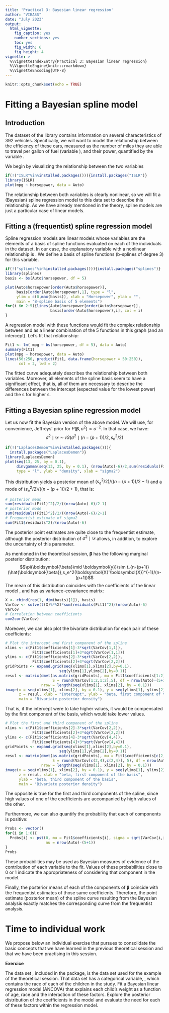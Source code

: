 ---
title: 'Practical 3: Bayesian linear regression'
author: "VIBASS"
date: "July 2023"
output:
  html_vignette:
    fig_caption: yes
    number_sections: yes
    toc: yes
    fig_width: 6
    fig_height: 4
vignette: >
  %\VignetteIndexEntry{Practical 3: Bayesian linear regression}
  %\VignetteEngine{knitr::rmarkdown}
  %\VignetteEncoding{UTF-8}
---

```{r setup, include=FALSE}
knitr::opts_chunk$set(echo = TRUE)
```

# Fitting a Bayesian spline model

## Introduction 

The \texttt{Auto} dataset of the \texttt{ISLR} library contains information on several characteristics of 392 vehicles. Specifically, we will want to model the relationship between the efficiency of these cars, measured as the number of miles they are able to travel per gallon of fuel (variable \texttt{mpg}), and their power, quantified by the variable \texttt{horsepower}.

We begin by visualizing the relationship between the two variables

```{r}
if(!("ISLR"%in%installed.packages())){install.packages("ISLR")}
library(ISLR)
plot(mpg ~ horsepower, data = Auto)
```

The relationship between both variables is clearly nonlinear, so we will fit a (Bayesian) spline regression model to this data set to describe this relationship. As we have already mentioned in the theory, spline models are just a particular case of linear models.

## Fitting a (frequentist) spline regression model 

Spline regression models are linear models whose variables are the elements of a basis of spline functions evaluated on each of the individuals in the dataset. In our case, the explanatory variable with a nonlinear relationship is \texttt{horsepower}. We define a basis of spline functions (b-splines of degree 3) for this variable. 

```{r}
if(!("splines"%in%installed.packages())){install.packages("splines")}
library(splines)
basis <- bs(Auto$horsepower, df = 5)

plot(Auto$horsepower[order(Auto$horsepower)],
     basis[order(Auto$horsepower),1], type = "l", 
     ylim = c(0,max(basis)), xlab = "Horsepower", ylab = "", 
     main = "B-spline basis of 5 elements")
for(i in 2:5){lines(Auto$horsepower[order(Auto$horsepower)],
                    basis[order(Auto$horsepower),i], col = i)
}
```
A regression model with these functions would fit the complex relationship between \texttt{mpg} and \texttt{horsepower} as a linear combination of the 5 functions in this graph (and an intercept). Let's fit that relationship:
```{r}
Fit1 <- lm( mpg ~ bs(horsepower, df = 5), data = Auto)
summary(Fit1)
plot(mpg ~ horsepower, data = Auto)
lines(50:250, predict(Fit1, data.frame(horsepower = 50:250)),
      col = 2, lwd = 2)
```
The fitted curve adequately describes the relationship between both variables. Moreover, all elements of the spline basis seem to have a significant effect, that is, all of them are necessary to describe the differences between the intercept (expected value for the lowest power) and the \texttt{mpg}s for higher \texttt{horsepower}s.

## Fitting a Bayesian spline regression model 

Let us now fit the Bayesian version of the above model. We will use, for convenience, Jeffreys' prior for $P(\boldsymbol{\beta},\sigma^2)\propto \sigma^{-2}$. In that case, we have:
$$\sigma^2\mid \mathcal{D}\sim IG(\sigma^2\mid(n-(p+1))/2,s_e^2/2)$$
```{r}
if(!("LaplacesDemon"%in%installed.packages())){
  install.packages("LaplacesDemon")}
library(LaplacesDemon)
plot(seq(13, 25, by = 0.1), 
     dinvgamma(seq(13, 25, by = 0.1), (nrow(Auto)-6)/2,sum(residuals(Fit1)^2)/2), 
     type = "l", ylab = "density", xlab = "sigma2")
```
This distribution yields a posterior mean of $(s^2_e/2)/((n-(p+1))/2-1)$ and a mode of $(s^2_e/2)/((n-(p+1))/2+1)$, that is:
```{r}
# posterior mean
sum(residuals(Fit1)^2)/2/((nrow(Auto)-6)/2-1)
# posterior mode
sum(residuals(Fit1)^2)/2/((nrow(Auto)-6)/2+1)
# Frequentist estimate of sigma2
sum(Fit1$residuals^2)/(nrow(Auto)-6)
```
The posterior point estimates are quite close to the frequentist estimate, although the posterior distribution of $\sigma^2\mid\mathcal{D}$ allows, in addition, to explore the uncertainty of this parameter.

As mentioned in the theoretical session, $\boldsymbol{\beta}$ has the following marginal posterior distribution:
$$\pi(\boldsymbol{\beta}\mid \boldsymbol{y})\sim t_{n-(p+1)}(\hat{\boldsymbol{\beta}},s_e^2(\boldsymbol{X}'\boldsymbol{X})^{-1}/(n-(p+1))$$
The mean of this distribution coincides with the coefficients of the linear model \texttt{Fit1}, and has as variance-covariance matrix:
```{r}
X <- cbind(rep(1, dim(basis)[1]), basis)
VarCov <- solve(t(X)%*%X)*sum(residuals(Fit1)^2)/(nrow(Auto)-6)
VarCov
# Correlation between coefficients
cov2cor(VarCov)
```
Moreover, we can also plot the bivariate distribution for each pair of these coefficients:
```{r}
# Plot the intercept and first component of the spline
xlims <- c(Fit1$coefficients[1]-3*sqrt(VarCov[1,1]),
            Fit1$coefficients[1]+3*sqrt(VarCov[1,1]))
ylims <- c(Fit1$coefficients[2]-3*sqrt(VarCov[2,2]),
            Fit1$coefficients[2]+3*sqrt(VarCov[2,2]))
gridPoints <- expand.grid(seq(xlims[1],xlims[2],by=0.1),
                        seq(ylims[1],ylims[2],by=0.1))
resul <- matrix(dmvt(as.matrix(gridPoints), mu = Fit1$coefficients[1:2],
                     S = round(VarCov[1:2,1:2],5), df = nrow(Auto)-(5+1)),
                nrow = length(seq(xlims[1], xlims[2], by = 0.1)))
image(x = seq(xlims[1], xlims[2], by = 0.1), y = seq(ylims[1], ylims[2], by = 0.1), 
      z = resul, xlab = "Intercept", ylab = "beta, first component of the basis", 
      main = "Bivariate posterior density")
```

That is, if the intercept were to take higher values, it would be compensated by the first component of the basis, which would take lower values. 

```{r}
# Plot the first and third component of the spline
xlims <- c(Fit1$coefficients[2]-3*sqrt(VarCov[2,2]),
            Fit1$coefficients[2]+3*sqrt(VarCov[2,2]))
ylims <- c(Fit1$coefficients[4]-3*sqrt(VarCov[4,4]),
            Fit1$coefficients[4]+3*sqrt(VarCov[4,4]))
gridPoints <- expand.grid(seq(xlims[1],xlims[2],by=0.1),
                        seq(ylims[1],ylims[2],by=0.1))
resul <- matrix(dmvt(as.matrix(gridPoints), mu = Fit1$coefficients[c(2,4)],
                     S = round(VarCov[c(2,4),c(2,4)], 5), df = nrow(Auto)-(5+1)), 
                nrow = length(seq(xlims[1], xlims[2], by = 0.1)))
image(x = seq(xlims[1], xlims[2], by = 0.1), y = seq(ylims[1], ylims[2], by = 0.1), 
      z = resul, xlab = "beta, first component of the basis", 
      ylab = "beta, third component of the basis", 
      main = "Bivariate posterior density")
```

The opposite is true for the first and third components of the spline, since high values of one of the coefficients are accompanied by high values of the other.

Furthermore, we can also quantify the probability that each of components is positive:
```{r}
Probs <- vector()
for(i in 1:6){
  Probs[i] <- pst(0, mu = Fit1$coefficients[i], sigma = sqrt(VarCov[i,i]),
                  nu = nrow(Auto)-(5+1))
}
Probs
```

These probabilities may be used as Bayesian measures of evidence of the contribution of each variable to the fit. Values of these probabilities close to 0 or 1 indicate the appropriateness of considering that component in the model.

Finally, the posterior means of each of the components of $\boldsymbol{\beta}$ coincide with the frequentist estimates of those same coefficients. Therefore, the point estimate (posterior mean) of the spline curve resulting from the Bayesian analysis exactly matches the corresponding curve from the frequentist analysis.

# Time to individual work

We propose below an individual exercise that pursues to consolidate the basic concepts that we have learned in the previous theoretical session and that we have been practising in this session. 

**Exercice** 

The data set \texttt{Weights}, included in the \texttt{VIBASS} package, is the data set used for the example of the theoretical session. That data set has a categorical variable, \texttt{race}, which contains the race of each of the children in the study. Fit a Bayesian linear regression model (ANCOVA) that explains each child's weight as a function of age, race and the interaction of these factors. Explore the posterior distribution of the coefficients in the model and evaluate the need for each of these factors within the regression model.
